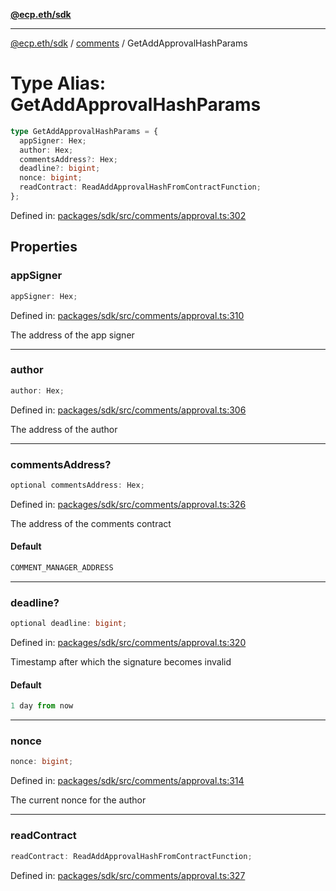 [**@ecp.eth/sdk**](../../index.mdx)

***

[@ecp.eth/sdk](/sdk-reference/index.mdx) / [comments](/sdk-reference/comments/index.mdx) / GetAddApprovalHashParams

# Type Alias: GetAddApprovalHashParams

```ts
type GetAddApprovalHashParams = {
  appSigner: Hex;
  author: Hex;
  commentsAddress?: Hex;
  deadline?: bigint;
  nonce: bigint;
  readContract: ReadAddApprovalHashFromContractFunction;
};
```

Defined in: [packages/sdk/src/comments/approval.ts:302](https://github.com/ecp-eth/comments-monorepo/blob/main/packages/sdk/src/comments/approval.ts#L302)

## Properties

### appSigner

```ts
appSigner: Hex;
```

Defined in: [packages/sdk/src/comments/approval.ts:310](https://github.com/ecp-eth/comments-monorepo/blob/main/packages/sdk/src/comments/approval.ts#L310)

The address of the app signer

***

### author

```ts
author: Hex;
```

Defined in: [packages/sdk/src/comments/approval.ts:306](https://github.com/ecp-eth/comments-monorepo/blob/main/packages/sdk/src/comments/approval.ts#L306)

The address of the author

***

### commentsAddress?

```ts
optional commentsAddress: Hex;
```

Defined in: [packages/sdk/src/comments/approval.ts:326](https://github.com/ecp-eth/comments-monorepo/blob/main/packages/sdk/src/comments/approval.ts#L326)

The address of the comments contract

#### Default

```ts
COMMENT_MANAGER_ADDRESS
```

***

### deadline?

```ts
optional deadline: bigint;
```

Defined in: [packages/sdk/src/comments/approval.ts:320](https://github.com/ecp-eth/comments-monorepo/blob/main/packages/sdk/src/comments/approval.ts#L320)

Timestamp after which the signature becomes invalid

#### Default

```ts
1 day from now
```

***

### nonce

```ts
nonce: bigint;
```

Defined in: [packages/sdk/src/comments/approval.ts:314](https://github.com/ecp-eth/comments-monorepo/blob/main/packages/sdk/src/comments/approval.ts#L314)

The current nonce for the author

***

### readContract

```ts
readContract: ReadAddApprovalHashFromContractFunction;
```

Defined in: [packages/sdk/src/comments/approval.ts:327](https://github.com/ecp-eth/comments-monorepo/blob/main/packages/sdk/src/comments/approval.ts#L327)
